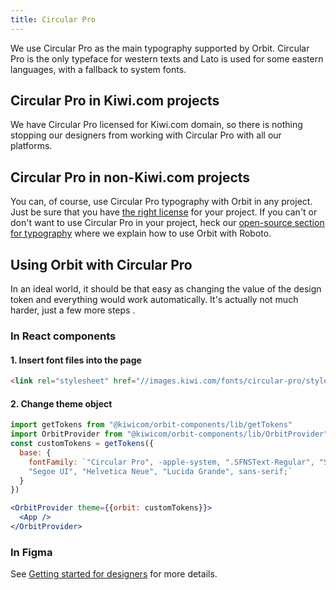 ```yaml
---
title: Circular Pro
---
```


We use Circular Pro as the main typography supported by Orbit.
Circular Pro is the only typeface for western texts and Lato is used for some eastern languages,
with a fallback to system fonts.

## Circular Pro in Kiwi.com projects

We have Circular Pro licensed for Kiwi.com domain,
so there is nothing stopping our designers from working with Circular Pro with all our platforms.

## Circular Pro in non-Kiwi.com projects

You can, of course, use Circular Pro typography with Orbit in any project.
Just be sure that you have
[the right license](https://lineto.com/The+Fonts/Font+Categories/Text+Fonts/Circular/) for your project.
If you can't or don't want to use Circular Pro in your project,
heck our [open-source section for typography](/foundation/typography/open-source/)
where we explain how to use Orbit with Roboto.

## Using Orbit with Circular Pro

In an ideal world,
it should be that easy as changing the value of the <InlineToken name="fontFamily" /> design token
and everything would work automatically.
It's actually not much harder, just a few more steps .

### In React components

#### 1. Insert font files into the page

```html
<link rel="stylesheet" href="//images.kiwi.com/fonts/circular-pro/style.min.css" />
```

#### 2. Change theme object

```jsx
import getTokens from "@kiwicom/orbit-components/lib/getTokens"
import OrbitProvider from "@kiwicom/orbit-components/lib/OrbitProvider"
const customTokens = getTokens({
  base: {
    fontFamily: `"Circular Pro", -apple-system, ".SFNSText-Regular", "San Francisco",
    "Segoe UI", "Helvetica Neue", "Lucida Grande", sans-serif;`
  }
})

<OrbitProvider theme={{orbit: customTokens}}>
  <App />
</OrbitProvider>
```

### In Figma

See [Getting started for designers](/getting-started/for-designers/) for more details.
